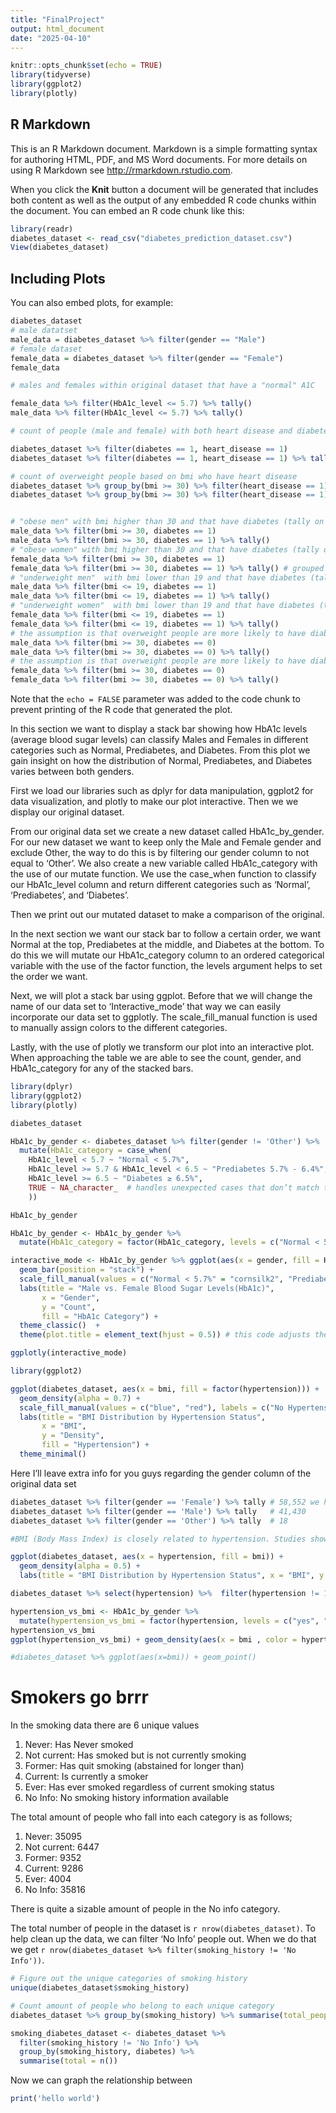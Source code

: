 ```yaml
---
title: "FinalProject"
output: html_document
date: "2025-04-10"
---
```


```r
knitr::opts_chunk$set(echo = TRUE)
library(tidyverse)
library(ggplot2)
library(plotly)

```

## R Markdown

This is an R Markdown document. Markdown is a simple formatting syntax for authoring HTML, PDF, and MS Word documents. For more details on using R Markdown see <http://rmarkdown.rstudio.com>.

When you click the **Knit** button a document will be generated that includes both content as well as the output of any embedded R code chunks within the document. You can embed an R code chunk like this:

```r
library(readr)
diabetes_dataset <- read_csv("diabetes_prediction_dataset.csv")
View(diabetes_dataset)

```

## Including Plots

You can also embed plots, for example:

```r
diabetes_dataset
# male datatset
male_data = diabetes_dataset %>% filter(gender == "Male")
# female dataset
female_data = diabetes_dataset %>% filter(gender == "Female")
female_data

# males and females within original dataset that have a "normal" A1C

female_data %>% filter(HbA1c_level <= 5.7) %>% tally()
male_data %>% filter(HbA1c_level <= 5.7) %>% tally()

# count of people (male and female) with both heart disease and diabetes

diabetes_dataset %>% filter(diabetes == 1, heart_disease == 1)
diabetes_dataset %>% filter(diabetes == 1, heart_disease == 1) %>% tally() # this is saying how many rows are in the data group and tally ***

# count of overweight people based on bmi who have heart disease
diabetes_dataset %>% group_by(bmi >= 30) %>% filter(heart_disease == 1)
diabetes_dataset %>% group_by(bmi >= 30) %>% filter(heart_disease == 1) 


# "obese men" with bmi higher than 30 and that have diabetes (tally on second line)
male_data %>% filter(bmi >= 30, diabetes == 1)
male_data %>% filter(bmi >= 30, diabetes == 1) %>% tally()
# "obese women" with bmi higher than 30 and that have diabetes (tally on second line)
female_data %>% filter(bmi >= 30, diabetes == 1)
female_data %>% filter(bmi >= 30, diabetes == 1) %>% tally() # grouped by gender ***
# "underweight men"  with bmi lower than 19 and that have diabetes (tally on second line)
male_data %>% filter(bmi <= 19, diabetes == 1)
male_data %>% filter(bmi <= 19, diabetes == 1) %>% tally()
# "underweight women"  with bmi lower than 19 and that have diabetes (tally on second line)
female_data %>% filter(bmi <= 19, diabetes == 1)
female_data %>% filter(bmi <= 19, diabetes == 1) %>% tally()
# the assumption is that overweight people are more likely to have diabetes. Below is the code and tally of MEN who are overweight in terms of bmi and DONT have diabetes
male_data %>% filter(bmi >= 30, diabetes == 0)
male_data %>% filter(bmi >= 30, diabetes == 0) %>% tally()
# the assumption is that overweight people are more likely to have diabetes. Below is the code and tally of WOMEN who are overweight in terms of bmi and DONT have diabetes
female_data %>% filter(bmi >= 30, diabetes == 0)
female_data %>% filter(bmi >= 30, diabetes == 0) %>% tally()

```


Note that the `echo = FALSE` parameter was added to the code chunk to prevent printing of the R code that generated the plot.

In this section we want to display a stack bar showing how HbA1c levels (average blood sugar levels) can classify Males and Females in different categories such as Normal, Prediabetes, and Diabetes. From this plot we gain insight on how the distribution of Normal, Prediabetes, and Diabetes varies between both genders.

First we load our libraries such as dplyr for data manipulation, ggplot2 for data visualization, and plotly to make our plot interactive. Then we we display our original dataset. 


From our original data set we create a new dataset called HbA1c_by_gender. For our new dataset we want to keep only the Male and Female gender and exclude Other, the way to do this is by filtering our gender column to not equal to 'Other'. We also create a new variable called HbA1c_category with the use of our mutate function. We use the case_when function to classify our HbA1c_level column and return different categories such as 'Normal', 'Prediabetes', and 'Diabetes'.

Then we print out our mutated dataset to make a comparison of the original.

In the next section we want our stack bar to follow a certain order, we want Normal at the top, Prediabetes at the middle, and Diabetes at the bottom. To do this we will mutate our HbA1c_category column to an ordered categorical variable with the use of the factor function, the levels argument helps to set the order we want.


Next, we will plot a stack bar using ggplot. Before that we will change the name of our data set to 'Interactive_mode' that way we can easily incorporate our data set to ggplotly. The scale_fill_manual function is used to manually assign colors to the different categories.

Lastly, with the use of plotly we transform our plot into an interactive plot. When approaching the table we are able to see the count, gender, and HbA1c_category for any of the stacked bars.

```r
library(dplyr)
library(ggplot2)
library(plotly)

diabetes_dataset

HbA1c_by_gender <- diabetes_dataset %>% filter(gender != 'Other') %>% 
  mutate(HbA1c_category = case_when(
    HbA1c_level < 5.7 ~ "Normal < 5.7%",
    HbA1c_level >= 5.7 & HbA1c_level < 6.5 ~ "Prediabetes 5.7% - 6.4%",
    HbA1c_level >= 6.5 ~ "Diabetes ≥ 6.5%",
    TRUE ~ NA_character_  # handles unexpected cases that don’t match the defined conditions keeping missing values as NA
    ))

HbA1c_by_gender

HbA1c_by_gender <- HbA1c_by_gender %>%
  mutate(HbA1c_category = factor(HbA1c_category, levels = c("Normal < 5.7%", "Prediabetes 5.7% - 6.4%", "Diabetes ≥ 6.5%")))

interactive_mode <- HbA1c_by_gender %>% ggplot(aes(x = gender, fill = HbA1c_category)) +
  geom_bar(position = "stack") +
  scale_fill_manual(values = c("Normal < 5.7%" = "cornsilk2", "Prediabetes 5.7% - 6.4%" = "darkkhaki", "Diabetes ≥ 6.5%" = "darkgoldenrod")) +
  labs(title = "Male vs. Female Blood Sugar Levels(HbA1c)",
       x = "Gender",
       y = "Count",
       fill = "HbA1c Category") +
  theme_classic()  +
  theme(plot.title = element_text(hjust = 0.5)) # this code adjusts the tittle to the middle

ggplotly(interactive_mode)

library(ggplot2)

ggplot(diabetes_dataset, aes(x = bmi, fill = factor(hypertension))) +
  geom_density(alpha = 0.7) +
  scale_fill_manual(values = c("blue", "red"), labels = c("No Hypertension", "Hypertension")) +
  labs(title = "BMI Distribution by Hypertension Status",
       x = "BMI",
       y = "Density",
       fill = "Hypertension") +
  theme_minimal()

```

Here I'll leave extra info for you guys regarding the gender column of the original data set
```r
diabetes_dataset %>% filter(gender == 'Female') %>% tally # 58,552 we have 17,122 more females than males in this data set
diabetes_dataset %>% filter(gender == 'Male') %>% tally   # 41,430	
diabetes_dataset %>% filter(gender == 'Other') %>% tally  # 18	
```
```r
#BMI (Body Mass Index) is closely related to hypertension. Studies show that obesity is a major risk factor for high blood pressure, with around 65% to 78% of primary hypertension cases being linked to excess weigh

ggplot(diabetes_dataset, aes(x = hypertension, fill = bmi)) +
  geom_density(alpha = 0.5) +
  labs(title = "BMI Distribution by Hypertension Status", x = "BMI", y = "Hypertension")

diabetes_dataset %>% select(hypertension) %>%  filter(hypertension != 1 & 0)

hypertension_vs_bmi <- HbA1c_by_gender %>%
  mutate(hypertension_vs_bmi = factor(hypertension, levels = c("yes", "no")))
hypertension_vs_bmi
ggplot(hypertension_vs_bmi) + geom_density(aes(x = bmi , color = hypertension),alpha = .6)
```

```r
#diabetes_dataset %>% ggplot(aes(x=bmi)) + geom_point()
```



# Smokers go brrr
In the smoking data there are 6 unique values

   1) Never: Has Never smoked
   2) Not current: Has smoked but is not currently smoking
   3) Former: Has quit smoking (abstained for longer than)
   4) Current: Is currently a smoker
   5) Ever: Has ever smoked regardless of current smoking status
   6) No Info: No smoking history information available
   
The total amount of people who fall into each category is as follows;

   1) Never: 35095
   2) Not current: 6447
   3) Former: 9352
   4) Current: 9286
   5) Ever: 4004
   6) No Info: 35816
   
There is quite a sizable amount of people in the No info category.

The total number of people in the dataset is `r nrow(diabetes_dataset)`. 
To help clean up the data, we can filter 'No Info' people out. When we do that we get `r nrow(diabetes_dataset %>% filter(smoking_history != 'No Info'))`.
```r

# Figure out the unique categories of smoking history 
unique(diabetes_dataset$smoking_history)

# Count amount of people who belong to each unique category
diabetes_dataset %>% group_by(smoking_history) %>% summarise(total_people = n())

smoking_diabetes_dataset <- diabetes_dataset %>% 
  filter(smoking_history != 'No Info') %>%  
  group_by(smoking_history, diabetes) %>%  
  summarise(total = n())
```
Now we can graph the relationship between

```r

print('hello world')

```




